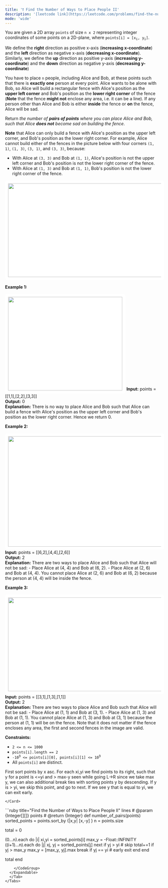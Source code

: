 ```yaml
---
title: '❗️ Find the Number of Ways to Place People II'
description: '[leetcode link](https://leetcode.com/problems/find-the-number-of-ways-to-place-people-ii/description/)'
mode: 'wide'
---
```

<Tabs>
  <Tab title="Question" icon="circle-question" iconType="regular">
    <Card>
      <p>You are given a 2D array <code>points</code> of size <code>n x 2</code> representing integer coordinates of some points on a 2D-plane, where <code>points[i] = [x<sub>i</sub>, y<sub>i</sub>]</code>.</p>  <p>We define the <strong>right</strong> direction as positive x-axis (<strong>increasing x-coordinate</strong>) and the <strong>left</strong> direction as negative x-axis (<strong>decreasing x-coordinate</strong>). Similarly, we define the <strong>up</strong> direction as positive y-axis (<strong>increasing y-coordinate</strong>) and the <strong>down</strong> direction as negative y-axis (<strong>decreasing y-coordinate</strong>)</p>  <p>You have to place <code>n</code> people, including Alice and Bob, at these points such that there is <strong>exactly one</strong> person at every point. Alice wants to be alone with Bob, so Alice will build a rectangular fence with Alice&#39;s position as the <strong>upper left corner</strong> and Bob&#39;s position as the <strong>lower right corner</strong> of the fence (<strong>Note</strong> that the fence <strong>might not</strong> enclose any area, i.e. it can be a line). If any person other than Alice and Bob is either <strong>inside</strong> the fence or <strong>on</strong> the fence, Alice will be sad.</p>  <p>Return <em>the number of <strong>pairs of points</strong> where you can place Alice and Bob, such that Alice <strong>does not</strong> become sad on building the fence</em>.</p>  <p><strong>Note</strong> that Alice can only build a fence with Alice&#39;s position as the upper left corner, and Bob&#39;s position as the lower right corner. For example, Alice cannot build either of the fences in the picture below with four corners <code>(1, 1)</code>, <code>(1, 3)</code>, <code>(3, 1)</code>, and <code>(3, 3)</code>, because:</p>  <ul>  <li>With Alice at <code>(3, 3)</code> and Bob at <code>(1, 1)</code>, Alice&#39;s position is not the upper left corner and Bob&#39;s position is not the lower right corner of the fence.</li>  <li>With Alice at <code>(1, 3)</code> and Bob at <code>(1, 1)</code>, Bob&#39;s position is not the lower right corner of the fence.</li> </ul> <img alt="" src="https://assets.leetcode.com/uploads/2024/01/04/example0alicebob-1.png" style="width: 750px; height: 308px;padding: 10px; background: #fff; border-radius: .5rem;" />  <p><strong class="example">Example 1:</strong></p> <img alt="" src="https://assets.leetcode.com/uploads/2024/01/04/example1alicebob.png" style="width: 376px; height: 308px; padding: 10px; background: rgb(255, 255, 255); border-radius: 0.5rem;" />  <strong>Input:</strong> points = [[1,1],[2,2],[3,3]] <br/> <strong>Output:</strong> 0 <br/> <strong>Explanation:</strong> There is no way to place Alice and Bob such that Alice can build a fence with Alice&#39;s position as the upper left corner and Bob&#39;s position as the lower right corner. Hence we return 0.    <p><strong class="example">Example 2:</strong></p> <img alt="" src="https://assets.leetcode.com/uploads/2024/02/04/example2alicebob.png" style="width: 1321px; height: 363px; padding: 10px; background: rgb(255, 255, 255); border-radius: 0.5rem;" />  <strong>Input:</strong> points = [[6,2],[4,4],[2,6]] <br/> <strong>Output:</strong> 2 <br/> <strong>Explanation:</strong> There are two ways to place Alice and Bob such that Alice will not be sad: - Place Alice at (4, 4) and Bob at (6, 2). - Place Alice at (2, 6) and Bob at (4, 4). You cannot place Alice at (2, 6) and Bob at (6, 2) because the person at (4, 4) will be inside the fence.   <p><strong class="example">Example 3:</strong></p> <img alt="" src="https://assets.leetcode.com/uploads/2024/02/04/example4alicebob.png" style="width: 1123px; height: 308px; padding: 10px; background: rgb(255, 255, 255); border-radius: 0.5rem;" />  <strong>Input:</strong> points = [[3,1],[1,3],[1,1]] <br/> <strong>Output:</strong> 2 <br/> <strong>Explanation:</strong> There are two ways to place Alice and Bob such that Alice will not be sad: - Place Alice at (1, 1) and Bob at (3, 1). - Place Alice at (1, 3) and Bob at (1, 1). You cannot place Alice at (1, 3) and Bob at (3, 1) because the person at (1, 1) will be on the fence. Note that it does not matter if the fence encloses any area, the first and second fences in the image are valid.    <p><strong>Constraints:</strong></p>  <ul>  <li><code>2 &lt;= n &lt;= 1000</code></li>  <li><code>points[i].length == 2</code></li>  <li><code>-10<sup>9</sup> &lt;= points[i][0], points[i][1] &lt;= 10<sup>9</sup></code></li>  <li>All <code>points[i]</code> are distinct.</li> </ul> 
    </Card>
  </Tab>
  <Tab title="Solution" icon="lightbulb" iconType="regular" >
    <Card>
      First sort points by x asc.
For each xi,yi we find points to its right, such that y for a point is &lt;=yi and &gt; max-y seen while going L-&gt;R
since we take max y, we can also additional break ties with sorting points y by descending. 
If y is &gt; yi, we skip this point, and go to next. If we see y that is equal to yi, we can exit early.
 
 
    </Card>
  <Expandable title="code">
    <CodeGroup dropdown>
```ruby title="Find the Number of Ways to Place People II" lines
# @param {Integer[][]} points
# @return {Integer}
def number_of_pairs(points)
  sorted_points = points.sort_by {|x,y| [x,-y] }
  n = points.size

  total = 0
  
  (0...n).each do |i|
    xi,yi = sorted_points[i]
    max_y = -Float::INFINITY
    ((i+1)...n).each do |j|
      xj, yj = sorted_points[j]
      next if yj > yi # skip
      total+=1 if yj > max_y
      max_y = [max_y, yj].max
      break if yj == yi # early exit
    end
  end

  total
end
```
    </CodeGroup>
  </Expandable>
  </Tab>
</Tabs>
